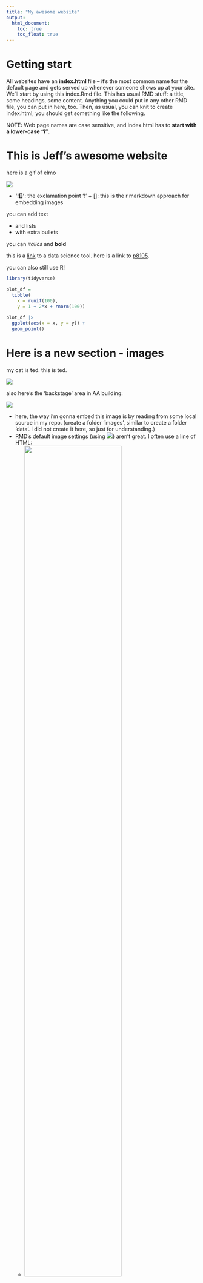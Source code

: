 ```yaml
---
title: "My awesome website"
output: 
  html_document:
    toc: true
    toc_float: true
---
```


# Getting start

All websites have an **index.html** file – it’s the most common name for the default page and gets served up whenever someone shows up at your site. We’ll start by using this index.Rmd file. This has usual RMD stuff: a title, some headings, some content. Anything you could put in any other RMD file, you can put in here, too. Then, as usual, you can knit to create index.html; you should get something like the following.

NOTE: Web page names are case sensitive, and index.html has to **start with a lower-case “i”**.

# This is Jeff's awesome website

here is a gif of elmo

![](https://media.giphy.com/media/drXGoW1iudhKw/giphy.gif)

* **'![]'**: the exclamation point '!' + []: this is the r markdown approach for embedding images

you can add text

* and lists
* with extra bullets

you can *italics* and **bold**

this is a [link](https://www.google.com/) to a data science tool. here is a link to [p8105](https://p8105.com). 

you can also still use R!
```r
library(tidyverse)

plot_df =
  tibble(
    x = runif(100),
    y = 1 + 2*x + rnorm(100))
  
plot_df |> 
  ggplot(aes(x = x, y = y)) +
  geom_point()
```

# Here is a new section - images

my cat is ted. this is ted.

![](images/ted.jpg)

also here's the 'backstage' area in AA building:

![](images/backstage.jpg)

* here, the way i'm gonna embed this image is by reading from some local source in my repo. (create a folder 'images', similar to create a folder 'data'. i did not create it here, so just for understanding.)
* RMD’s default image settings (using ![](image.jpg)) aren’t great. I often use a line of HTML:
  * **<img src="images/image.jpg" style="width:75%">**
  * This will load and display images/image.jpg (I usually keep my images inside an images folder to reduce clutter). The style components control things like adding a border or adjusting the image height or width, along with lots of other things – googling around

# website with more than 1 page

Your website usually has more than one page. These pages can be created using the same process as index.html: create an Rmd file and knit to html. Once you have another page (e.g. about.html) you need to link to it from your home page (e.g. using use **[about](about.html)**), or no one will be able to find it.

# having 1 set of rules that apply site-wide

if we want the same styling to exist across all of the different pages - extracting out the most critical header info to a separate file that get applied to every page in your website.

* To do this, we’ll create a single file with all the YAML stuff we need, and at the same time remove extraneous YAML header content from individual Rmd files.

* Create your **_site.yml** file by going to **File > New File > Text file**. Copy the content below, and **save the file as _site.yml** in your project’s home folder.

* in the _site.yml file:
  * **name: "Yay internet!"**: A title or name for your web page is "Yay internet!"
  * **output_dir: "."**: The directory where the output files will be saved. In this case, it's set to the current directory (".").
  * **navbar**: Configuration for a navigation bar on your web page. It contains:
    * **title:"Home"** The title of the navigation bar is set to "Home."
    * **right**: Items displayed on the right side of the navigation bar, including:
      * "About": A link to an "about.html" page.(we create an 'about.rmd' so if we click 'about', it takes us to 'about' page)
      * An envelope icon linking to an email address (replace <you@youremail.com> with your actual email address).
      * A GitHub icon linking to your GitHub profile (replace <YOUR_GH_NAME> with your GitHub username).
  * **output**: Configuration for the HTML output format, with the following settings:
    * **theme**: The theme for the HTML document, set to "cerulean." This theme will determine the visual style of your web page.

* if you don't have a page that is linked to in the navbar or you want to link it in another way, you can do this: here is the link to [about](about.html) instead of link it in the _site.yml file. You also don't need to use https://www... b/c this page is in the same repo and it is a html page on the same website, so we can directly link it using 'about.html'.

* a link to the [source](https://fontawesome.com/icons) for the site on GitHub
  
  
# R proj recognize your website

* One nice feature is that RStudio will recognize your project as a website, and give you a quick way to build the complete website using the “build website” button. This is really just a shortcut to rmarkdown::render_site(), but it’s still nice.

* If build buttom does not show up, just quit r proj and restart r proj in Rstudio.

* If sth in navbar renews, we can open up every rmd and each page separately and reknit, OR we can click **build website** in build button - kinda knit everything in website
  * This rebuilds the full website, whereas the knit button only rebuilds a page. Rebuilding the site can be useful if you’ve made big changes, like changing the _site.yml.


# tips for building websites

add a [default theme](https://bootswatch.com/3/) to your YAML and change it from time to time. (RStudio is a bit behind in their bootstrap themes; if you find another one you want to add, you might find [this thread](https://community.rstudio.com/t/in-rstudio-rmarkdown-how-to-add-new-html-themes-from-bootswatch/15791/2) useful.) - this can save time and be more meaningful.

# tips for website about project

As noted, the preceding example is about a personal website but illustrates useful ideas. If you’re making a website about a data science project, I recommend including:

A landing page giving a broad overview of the project
A page (or pages) about the data wrangling, including the raw data if appropriate
Separate pages for each distinct analysis, possibly organized using menus
R and package versions used in the analyses

# other stuff on this page

Definitely there is a [plotly](plotly.html) stuff!

remember this link is case sensitive. if i put 'Plotly.html' then this link will not work. 

We can have another page whose link is  'Plotly.html', but the exception is index.html - we have to have an index page and it has to be lower case 'i' index all the time everywhere.


